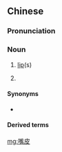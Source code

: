 ==Chinese==
{{zh-forms|alt=喙皮-Min}}

===Pronunciation===
{{zh-pron
|m=zuǐpí
|md=ché̤ṳ-puòi
|cat=n
}}

===Noun===
{{zh-noun}}

# {{lb|zh|dialectal Mandarin|Min Bei|Min Dong}} [[lip]](s)
# {{zh-abbrev|嘴皮子|[[glib]] [[talk]]}}

====Synonyms====
* {{sense|lips}}
{{zh-dial|嘴脣}}

====Derived terms====
{{zh-der|嘴皮子|磨嘴皮|耍嘴皮|耍嘴皮子|逗嘴皮子}}

[[mg:嘴皮]]